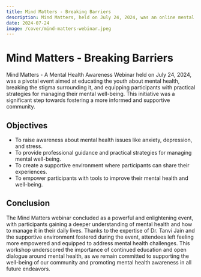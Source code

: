 ```yaml
---
title: Mind Matters - Breaking Barriers
description: Mind Matters, held on July 24, 2024, was an online mental health awareness webinar focused on educating the youth, breaking the stigma surrounding mental health, and providing practical strategies for well-being.
date: 2024-07-24
image: /cover/mind-matters-webinar.jpeg
---
```


# Mind Matters - Breaking Barriers


Mind Matters - A Mental Health Awareness Webinar held on July 24, 2024, was a pivotal event aimed at educating the youth about mental health, breaking the stigma surrounding it, and equipping participants with practical strategies for managing their mental well-being. This initiative was a significant step towards fostering a more informed and supportive community.

## Objectives

- To raise awareness about mental health issues like anxiety, depression, and stress.
- To provide professional guidance and practical strategies for managing mental well-being.
- To create a supportive environment where participants can share their experiences.
- To empower participants with tools to improve their mental health and well-being.

## Conclusion

The Mind Matters webinar concluded as a powerful and enlightening event, with participants gaining a deeper understanding of mental health and how to manage it in their daily lives. Thanks to the expertise of Dr. Tanvi Jain and the supportive environment fostered during the event, attendees left feeling more empowered and equipped to address mental health challenges. This workshop underscored the importance of continued education and open dialogue around mental health, as we remain committed to supporting the well-being of our community and promoting mental health awareness in all future endeavors.
